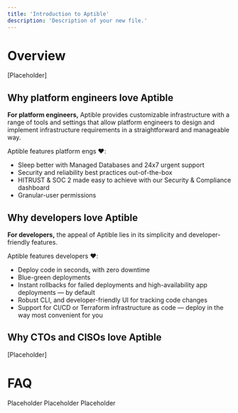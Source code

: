 ```yaml
---
title: 'Introduction to Aptible'
description: 'Description of your new file.'
---
```

# Overview
[Placeholder]

## Why platform engineers love Aptible
**For platform engineers,** Aptible provides customizable infrastructure with a range of tools and settings that allow platform engineers to design and implement infrastructure requirements in a straightforward and manageable way.

Aptible features platform engs ❤️:

- Sleep better with Managed Databases and 24x7 urgent support
- Security and reliability best practices out-of-the-box
- HITRUST & SOC 2 made easy to achieve with our Security & Compliance dashboard
- Granular-user permissions

## Why developers love Aptible
**For developers,** the appeal of Aptible lies in its simplicity and developer-friendly features. 

Aptible features developers ❤️:

- Deploy code in seconds, with zero downtime
- Blue-green deployments
- Instant rollbacks for failed deployments and high-availability app deployments — by default
- Robust CLI, and developer-friendly UI for tracking code changes
- Support for CI/CD or Terraform infrastructure as code — deploy in the way most convenient for you

## Why CTOs and CISOs love Aptible
[Placeholder]

# FAQ

<AccordionGroup>
  <Accordion title="What's the difference between hosting in Aptible versus my own account?">
  Placeholder
  </Accordion>
  <Accordion title="What is the underlying infrastructure for resources deployed in Aptible's cloud?">
  Placeholder
  </Accordion>
  <Accordion title="Does Aptible offer free trials?">
  Placeholder
  </Accordion>
  
</AccordionGroup>
